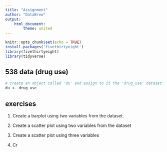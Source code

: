 ```yaml
---
title: "Assignment"
author: "DataBrew"
output: 
    html_document:
        theme: united
---
```


```r
knitr::opts_chunk$set(echo = TRUE)
install.packages('fivethirtyeight')
library(fivethirtyeight)
library(tidyverse)
```


## 538 data (drug use)


```r
# create an object called 'du' and assign to it the 'drug_use' dataset
du <- drug_use
```

## exercises

1. Create a barplot using two variables from the dataset. 

2. Create a scatter plot using two variables from the dataset

3. Create a scatter plot using three variables 

4. Cr

